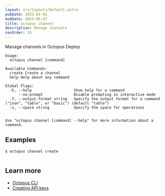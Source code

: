 ```yaml
---
layout: src/layouts/Default.astro
pubDate: 2023-01-01
modDate: 2025-05-07
title: octopus channel
description: Manage channels
navOrder: 35
---
```


Manage channels in Octopus Deploy

```
Usage:
  octopus channel [command]

Available Commands:
  create Create a channel
  help Help about any command

Global Flags:
  -h, --help                   Show help for a command
      --no-prompt              Disable prompting in interactive mode
  -f, --output-format string   Specify the output format for a command ("json", "table", or "basic") (default "table")
  -s, --space string           Specify the space for operations


Use "octopus channel [command] --help" for more information about a command.
```

## Examples

<SamplesInstance />

```
$ octopus channel create


```

## Learn more

- [Octopus CLI](/docs/octopus-rest-api/cli)
- [Creating API keys](/docs/octopus-rest-api/how-to-create-an-api-key)